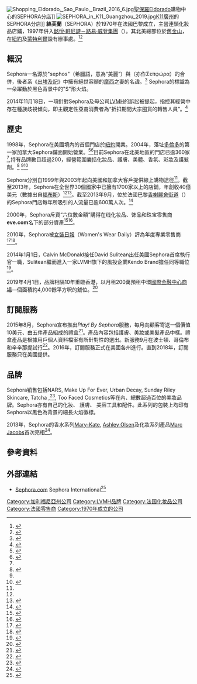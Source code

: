 {{Infobox company 
| name = SEPHORA
| logo = Sephora logo.svg
| type	= 控股公司事業部
| foundation = 1970<ref name="sephora"/>
| founder = {{lang|en|Dominique Mandonnaud}}<ref name="sephora"/>
| president = Calvin McDonald 
| location =  (全球){{FRA}}[[巴黎|巴黎]]<br>(北美){{美國}}[[舊金山|舊金山]]
| areas_served = U.S.A., Australia,<ref>{{cite web|url=http://www.sephora.com.au/|title=存档副本|accessdate=2015-11-08|archive-date=2020-12-08|archive-url=https://web.archive.org/web/20201208081251/https://www.sephora.com.au/|dead-url=no}}</ref> Brasil, Denmark, Canada, China, Czech Republic, Serbia, Spain, France, Greece, Italy, Malaysia, Mexico, Poland, Portugal, Romania, Singapore, Turkey<ref name="Sephora International"/>
| industry = [[日用品|日用品]]
| revenue =  19.4億英鎊(2012)
| Employees =
| parent= [[LVMH|LVMH]]
| products = [[化妝品|化妝品]]與[[美容|美容製品]]
| homepage = {{URL|www.sephora.com}}
}}
[[File:Shopping_Eldorado,_Sao_Paulo,_Brazil_2016_6.jpg|thumb]][[聖保羅|聖保羅]]Eldorado購物中心的SEPHORA分店]]
[[File:SEPHORA_in_K11_Guangzhou_2019.jpg|thumb]][[K11廣州|K11廣州]]的SEPHORA分店]]
'''絲芙蘭'''（SEPHORA）於1970年在法國巴黎成立，主營連鎖化妝品店鋪，1997年併入[[酩悅·軒尼詩－路易·威登集團|酩悅·軒尼詩－路易·威登集團]]（'''{{lang|fr|LVMH - Moët Hennessy · Louis Vuitton S.A.}}'''）。其北美總部位於[[舊金山|舊金山]]，在[[紐約|紐約]]及[[蒙特利爾|蒙特利爾]]設有辦事處。<ref name="Business of Fashion">{{cite web|last=SHERMAN|first=LAUREN|title=Inside Sephora’s Branded Beauty Strategy|url=http://www.businessoffashion.com/2013/09/marc-jacobs-sephora-lvmh-branded-beauty-strategy.html|publisher=Business of Fashion|accessdate=2015-11-08|archive-date=2015-03-08|archive-url=https://web.archive.org/web/20150308004258/http://www.businessoffashion.com/2013/09/marc-jacobs-sephora-lvmh-branded-beauty-strategy.html|dead-url=no}}</ref><ref name=forbes>{{cite news|last=Loeb|first=Walter|title=Sephora: Department Stores Cannot Stop Its Global Growth|url=http://www.forbes.com/sites/walterloeb/2013/04/18/sephora-department-stores-cannot-stop-its-global-growth/|publisher=Forbes|accessdate=3 January 2014|archive-date=2020-11-15|archive-url=https://web.archive.org/web/20201115081021/https://www.forbes.com/sites/walterloeb/2013/04/18/sephora-department-stores-cannot-stop-its-global-growth/|dead-url=no}}</ref>

==概況==
Sephora一名源於"sephos"（希臘語，意為“美麗”）{{citation needed|date=August 2015}}與{{tsl|en|Zipporah|西坡拉|Zipporah}}（亦作Σεπφώρα）的合併，後者系《[[出埃及記|出埃及記]]》中擁有絕世容顏的[[摩西|摩西]]之妻的名諱。<ref name="sephora">{{cite web |url=http://www.sephora.com/help/about_sephora.jhtml |title=About Sephora |publisher=Sephora |accessdate=5 June 2011 |deadurl=yes |archiveurl=https://web.archive.org/web/20110717155533/http://www.sephora.com/help/about_sephora.jhtml |archivedate=2011年7月17日 }}</ref> Sephora的標識為一朵躍動於黑色背景中的"S"形火焰。

2014年11月18日，一項針對Sephora及母公司[[LVMH|LVMH]]的訴訟被提起，指控其經營中存在種族歧視傾向，即主觀定性亞裔消費者為“折扣期間大宗囤貨的轉售人員”。<ref>{{cite web|title=Civil Complaint|url=http://www.pacermonitor.com/view/RQBYIZQ/Xiao_et_al_v_Sephora_USA_Inc_et_al__nysdce-14-09181__0001.0.pdf|website=PacerMonitor|accessdate=30 October 2015|archive-date=2017-09-27|archive-url=https://web.archive.org/web/20170927202228/http://www.pacermonitor.com/view/RQBYIZQ/Xiao_et_al_v_Sephora_USA_Inc_et_al__nysdce-14-09181__0001.0.pdf|dead-url=no}}</ref>

==歷史==
1998年，Sephora在美國境內的首個門店於[[紐約|紐約]]開業。2004年，落址[[多倫多|多倫多]]的第一家加拿大Sephora鋪面開始營業。<ref name="sephora2">{{cite web |url=http://www.sephora.com/about-us |title=About Sephora |publisher=Sephora |accessdate=23 March 2015 |archive-date=2020-07-28 |archive-url=https://web.archive.org/web/20200728171614/https://www.sephora.com/about-us |dead-url=no }}</ref><ref>{{cite web |url=http://nymag.com/listings/beauty/sephora06/ |title=Sephora |work=New York Magazine |accessdate=24 October 2011 |archive-date=2020-11-08 |archive-url=https://web.archive.org/web/20201108114823/https://nymag.com/listings/beauty/sephora06/ |dead-url=no }}</ref>目前Sephora在北美地區的門店已逾360家<ref name="sephora2" />,持有品牌數目超過200，經營範圍囊括化妝品、護膚、美體、香氛、彩妝及護髮劑。<ref>{{cite news|last1=Wood Rudolph|first1=Heather|title=Interview Insider: How to Get Hired at Sephora|url=http://www.cosmopolitan.com/career/interviews/a36704/interview-insider-sephora-career-jobs/|accessdate=24 July 2015|work=[[柯夢波丹|柯夢波丹]]|date=19 February 2015|archive-date=2019-12-05|archive-url=https://web.archive.org/web/20191205235441/https://www.cosmopolitan.com/career/interviews/a36704/interview-insider-sephora-career-jobs/|dead-url=no}}</ref> <ref name=forbes/><ref name="Pete Born">{{cite web | url=http://www.wwd.com/beauty-industry-news/people/calvin-mcdonald-named-ceo-of-sephora-americas-7247060?src=nl/newsAlert/20131024-7 | title=Calvin McDonald Named CEO of Sephora Americas | publisher=WWD | date=24 October 2013 | accessdate=24 October 2013 | author=Born,  Pete | archive-date=2015-07-24 | archive-url=https://web.archive.org/web/20150724023813/http://wwd.com/beauty-industry-news/people/calvin-mcdonald-named-ceo-of-sephora-americas-7247060/?src=nl%2FnewsAlert%2F20131024-7 | dead-url=no }}</ref>

Sephora分別自1999年與2003年起向美國和加拿大客戶提供線上購物途徑<ref name="sephora2" />。截至2013年，Sephora在全世界30個國家中已擁有1700家以上的店鋪，年創收40億美元（數據出自[[福布斯|福布斯]]）<ref name=forbes/><ref>{{cite web |url=http://www.sephora.com/contentStore/mediaContentTemplate.jsp?mediaId=10800104 |title=Sephora.com: About Us |publisher=Sephora |accessdate=17 August 2012 |archive-url=https://web.archive.org/web/20131229060347/http://www.sephora.com/contentStore/mediaContentTemplate.jsp?mediaId=10800104 |archive-date=2013-12-29 |dead-url=yes }}</ref>。截至2013年9月，位於法國巴黎[[香榭麗舍|香榭麗舍街道]]（{{lang|fr|Champs Élysées}}）的Sephora門店每年所吸引的人流量已逾600萬人次。<ref name=WallStreetJournal2>{{cite news|last=MASIDLOVER|first=NADYA|title=Paris Casts A Shadow Over Hours At Sephora|url=http://online.wsj.com/news/articles/SB40001424052702303983904579093212255489586|publisher=Wall Street Journal|accessdate=2015-11-08|archive-date=2014-01-10|archive-url=https://web.archive.org/web/20140110013011/http://online.wsj.com/news/articles/SB40001424052702303983904579093212255489586|dead-url=no}}</ref>

2000年，Sephora斥資“六位數金額”購得在线化妆品、饰品和珠宝零售商'''eve.com'''名下的部分資產<ref name="NY Post">{{cite news|last=Marsh|first=Lisa|script-title=en:ARNAULT’S SEPHORA BUYS BUSTED EVE.COM|url=http://nypost.com/2000/11/07/arnaults-sephora-buys-busted-eve-com/|publisher=NY Post|accessdate=2015-11-08|archive-date=2020-11-16|archive-url=https://web.archive.org/web/20201116170335/https://nypost.com/2000/11/07/arnaults-sephora-buys-busted-eve-com/|dead-url=no}}</ref><ref name="Wall Street Journal">{{cite news|last=Miles|first=Stephanie|title=Sephora.com Buys Assets Of Defunct E-Tailer Eve.com|url=http://online.wsj.com/article/SB9736194156228736.html|publisher=Wall Street Journal|accessdate=2015-11-08|archive-date=2014-01-10|archive-url=https://web.archive.org/web/20140110013017/http://online.wsj.com/article/SB9736194156228736.html|dead-url=no}}</ref>。

2010年，Sephora被[[女裝日報|女裝日報]]（Women's Wear Daily）評為年度專業零售商<ref name=wwd>{{cite web|title=WWD 2011 Beauty Inc Awards: Retailer of the Year|url=http://www.wwd.com/beauty-industry-news/beauty-features/wwd-2011-beauty-inc-awards-retailer-of-the-year-5418291|publisher=Women's Wear Daily|accessdate=2015-11-08|archive-date=2016-05-29|archive-url=https://web.archive.org/web/20160529061532/http://wwd.com/beauty-industry-news/beauty-features/wwd-2011-beauty-inc-awards-retailer-of-the-year-5418291/|dead-url=no}}</ref><ref>{{cite news|last=Hamilton|first=Anita|title=How an Upstart Beauty Company Broke into the Big Leagues  Read more: How an Upstart Beauty Company Broke into the Big Leagues - Ideas for Small Business|url=http://content.time.com/time/specials/packages/article/0,28804,2094921_2094923_2102878,00.html|publisher=Time|date=4 January 2012|accessdate=2015-11-08|archive-date=2020-10-03|archive-url=https://web.archive.org/web/20201003202140/http://content.time.com/time/specials/packages/article/0,28804,2094921_2094923_2102878,00.html|dead-url=no}}</ref>。

2014年1月1日，Calvin McDonald接任David Sulitean出任美國Sephora首席執行官一職，Sulitean繼而進入一家LVMH旗下的風投企業Kendo Brand擔任同等職位<ref>{{cite web|title=McDonald Named Sephora Americas President/CEO, Suliteanu To Become Kendo Brands CEO|url=http://beautystorebusiness.com/calvin-mcdonald-named-presidentceo-sephora-americas|publisher=Beauty Store Business Magazine|accessdate=2015-11-08|archive-date=2015-02-09|archive-url=https://web.archive.org/web/20150209064426/http://beautystorebusiness.com/calvin-mcdonald-named-presidentceo-sephora-americas|dead-url=no}}</ref>。

2019年4月1日，品牌相隔10年重臨香港，以月租200萬預租中環[[國際金融中心商場|國際金融中心商場]]—個面積約4,000餘平方呎的舖位。<ref>{{cite news |title=【歐美版莎莎】SEPHORA回歸香港！2019夏天開幕 4千呎中環ifc實體店 |url=https://www.weekendhk.com/916594/%E7%B6%B2%E7%B5%A1%E7%86%B1%E8%A9%B1/%E6%AD%90%E7%BE%8E%E7%89%88%E8%8E%8E%E8%8E%8E-sephora-%E4%B8%AD%E7%92%B0/ |accessdate=2019-04-03 |work=新假期周刊 |date=2019-04-01 |archive-date=2019-11-29 |archive-url=https://web.archive.org/web/20191129085052/https://www.weekendhk.com/916594/%e7%b6%b2%e7%b5%a1%e7%86%b1%e8%a9%b1/%e6%ad%90%e7%be%8e%e7%89%88%e8%8e%8e%e8%8e%8e-sephora-%e4%b8%ad%e7%92%b0/ |dead-url=no }}</ref>


==訂閱服務==
2015年8月，Sephora宣布推出''Play! By Sephora''服務，每月向顧客寄送一個價值10美元、由五件產品組成的禮盒<ref>{{cite web|last1=Novellino|first1=Teresa|title=Birchbox is about to meet a French foe: Sephora|url=http://www.bizjournals.com/newyork/news/2015/08/13/birchbox-is-about-to-meet-a-french-foe-sephora.html|publisher=Biz Journals|accessdate=14 August 2015|archive-date=2016-12-20|archive-url=https://web.archive.org/web/20161220200512/http://www.bizjournals.com/newyork/news/2015/08/13/birchbox-is-about-to-meet-a-french-foe-sephora.html|dead-url=no}}</ref>。產品內容包括護膚、美妝或美髮產品中樣。禮盒產品是根據用戶個人資料檔案有所針對性的選出。新服務9月在波士頓、哥倫布和辛辛那提試行<ref>{{cite web|last1=Malamut|first1=Melissa|title=Boston Is One of Three Test Cities for the New Sephora Box|url=http://www.bostonmagazine.com/health/blog/2015/08/10/sephora-box-play-boston/|publisher=Boston|accessdate=14 August 2015|archive-date=2015-10-02|archive-url=https://web.archive.org/web/20151002001340/http://www.bostonmagazine.com/health/blog/2015/08/10/sephora-box-play-boston/|dead-url=no}}</ref>。2016年，訂閱服務正式在美國各州進行。直到2018年，訂閱服務只在美國提供。

==品牌==
Sephora销售包括NARS, Make Up For Ever, Urban Decay, Sunday Riley Skincare, Tatcha {{tsl|en|Aburatorigami|Aburatorigami}},<ref>{{Cite web|url = http://www.sephora.com/tatcha|title = TATCHA Skin Care | Sephora|date = 14 September 2014|accessdate = 14 September 2014|website = Sephora.com|last = |first = |archive-date = 2018-07-28|archive-url = https://web.archive.org/web/20180728035710/https://www.sephora.com/tatcha|dead-url = no}}</ref>, Too Faced Cosmetics等在內、總數超過百位的美妝品牌。Sephora亦有自己的化妝、 護膚、 美容工具和配件。此系列的包裝上均印有Sephora以黑色為背景的細長火焰徽標。

2013年，Sephora的香水系列[[玛丽-凯特·奥尔森|Mary-Kate]], [[阿什莉·奥尔森|Ashley Olsen]]及化妝系列產品[[Marc_Jacobs|Marc Jacobs]]首次亮相<ref name=time>{{cite news |title=Beauty Boom: Is Sephora Becoming High Fashion’s Next Target? |url=http://style.time.com/2013/01/09/beauty-boom-is-sephora-becoming-high-fashions-next-target/ |publisher=Time |date=9 January 2013 |accessdate=2015-11-08 |archive-date=2020-08-10 |archive-url=https://web.archive.org/web/20200810223235/https://style.time.com/2013/01/09/beauty-boom-is-sephora-becoming-high-fashions-next-target/ |dead-url=no }}</ref>。

==參考資料==
{{reflist|2}}

==外部連結==
{{Commons category|Sephora}}
* [http://www.sephora.com Sephora.com]{{Wayback|url=http://www.sephora.com/ |date=20201211000725 }} Sephora International<ref name="Sephora International">{{cite web|title=Sephora International|url=http://www.sephora.com/international-locations|accessdate=10 September 2015|archive-date=2016-04-15|archive-url=https://web.archive.org/web/20160415083144/http://www.sephora.com/international-locations|dead-url=no}}</ref>
{{LVMH}}
[[Category:加利福尼亞州公司|Category:加利福尼亞州公司]]
[[Category:LVMH品牌|Category:LVMH品牌]]
[[Category:法国化妆品公司|Category:法国化妆品公司]]
[[Category:法國零售商|Category:法國零售商]]
[[Category:1970年成立的公司|Category:1970年成立的公司]]
